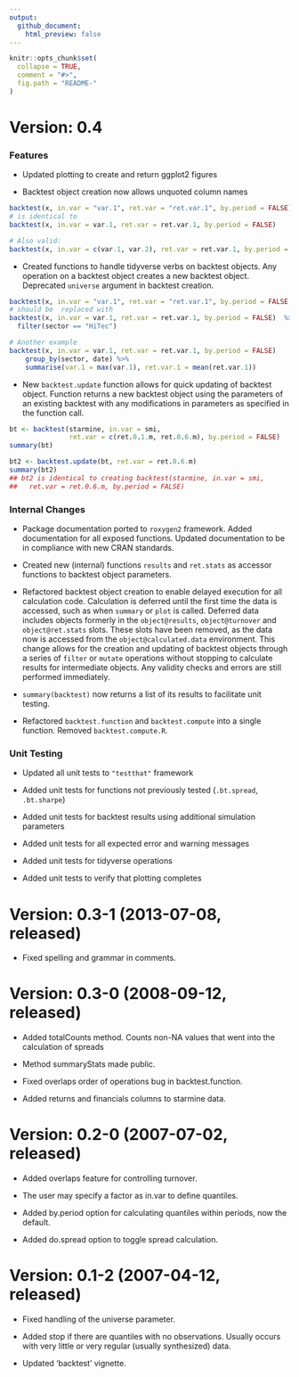 ```yaml
---
output:
  github_document:
    html_preview: false
---
```


<!-- README.md is generated from README.Rmd. Please edit that file -->

```r
knitr::opts_chunk$set(
  collapse = TRUE,
  comment = "#>",
  fig.path = "README-"
)
```

# Version: 0.4

### Features
* Updated plotting to create and return ggplot2 figures

* Backtest object creation now allows unquoted column names
```r
backtest(x, in.var = "var.1", ret.var = "ret.var.1", by.period = FALSE)
# is identical to
backtest(x, in.var = var.1, ret.var = ret.var.1, by.period = FALSE)

# Also valid:
backtest(x, in.var = c(var.1, var.2), ret.var = ret.var.1, by.period = FALSE)
```

* Created functions to handle tidyverse verbs on backtest objects. Any operation on a backtest object creates a new backtest object.  Deprecated `universe` argument in backtest creation.

```r
backtest(x, in.var = "var.1", ret.var = "ret.var.1", by.period = FALSE, universe = sector == "HiTec")
# should be  replaced with
backtest(x, in.var = var.1, ret.var = ret.var.1, by.period = FALSE)  %>% 
  filter(sector == "HiTec")

# Another example
backtest(x, in.var = var.1, ret.var = ret.var.1, by.period = FALSE)
    group_by(sector, date) %>%
    summarise(var.1 = max(var.1), ret.var.1 = mean(ret.var.1))

```

* New `backtest.update` function allows for quick updating of backtest object.  Function returns a new backtest object using the parameters of an existing backtest with any modifications in parameters as specified in the function call.
```r
bt <- backtest(starmine, in.var = smi,
               ret.var = c(ret.0.1.m, ret.0.6.m), by.period = FALSE)
summary(bt)

bt2 <- backtest.update(bt, ret.var = ret.0.6.m)
summary(bt2)
## bt2 is identical to creating backtest(starmine, in.var = smi, 
##   ret.var = ret.0.6.m, by.period = FALSE)
```
### Internal Changes

* Package documentation ported to `roxygen2` framework.  Added documentation for all exposed functions.  Updated documentation to be in compliance with new CRAN standards.

* Created new (internal) functions `results` and `ret.stats` as accessor functions to backtest object parameters.

* Refactored backtest object creation to enable delayed execution for all calculation code. Calculation is deferred until the first time the data is accessed, such as when `summary` or `plot` is called. Deferred data includes objects formerly in the `object@results`, `object@turnover` and `object@ret.stats` slots. These slots have been removed, as the data now is accessed from the `object@calculated.data` environment. This change allows for the creation and updating of backtest objects through a series of `filter` or `mutate` operations without stopping to calculate results for intermediate objects.  Any validity checks and errors are still performed immediately.

* `summary(backtest)` now returns a list of its results to facilitate unit testing.

* Refactored `backtest.function` and `backtest.compute` into a single function.  Removed `backtest.compute.R`.

### Unit Testing
* Updated all unit tests to `"testthat"` framework

* Added unit tests for functions not previously tested (`.bt.spread`, `.bt.sharpe`)

* Added unit tests for backtest results using additional simulation parameters

* Added unit tests for all expected error and warning messages

* Added unit tests for tidyverse operations

* Added unit tests to verify that plotting completes

# Version: 0.3-1 (2013-07-08, released)

* Fixed spelling and grammar in comments.

# Version: 0.3-0 (2008-09-12, released)

* Added totalCounts method. Counts non-NA values that went into the calculation of spreads

* Method summaryStats made public.

* Fixed overlaps order of operations bug in backtest.function.

* Added returns and financials columns to starmine data.

# Version: 0.2-0 (2007-07-02, released)

* Added overlaps feature for controlling turnover.

* The user may specify a factor as in.var to define quantiles.

* Added by.period option for calculating quantiles within periods, now the default.

* Added do.spread option to toggle spread calculation.
	
# Version: 0.1-2 (2007-04-12, released)

* Fixed handling of the universe parameter.

* Added stop if there are quantiles with no observations.  Usually occurs with very little or very regular (usually synthesized) data.

* Updated 'backtest' vignette.
